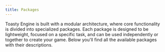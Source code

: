 ```yaml
---
title: Packages
---
```



Toasty Engine is built with a modular architecture, where core functionality is divided into specialized packages. 
Each package is designed to be lightweight, focused on a specific task, and can be used independently or together to create your game. 
Below you'll find all the available packages with their descriptions.

<PackageList />